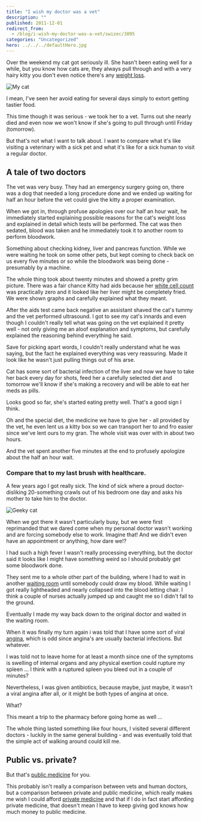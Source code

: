 ```yaml
---
title: "I wish my doctor was a vet"
description: ""
published: 2011-12-01
redirect_from:
  - /blog/i-wish-my-doctor-was-a-vet/swizec/3095
categories: "Uncategorized"
hero: ../../../defaultHero.jpg
---
```


Over the weekend my cat got seriously ill. She hasn't been eating well for a while, but you know how cats are, they always pull through and with a very hairy kitty you don't even notice there's any [weight loss](http://en.wikipedia.org/wiki/Weight_loss).

![My cat](https://swizec.com/wp-content/uploads/2011/12/9cc4d6860ef011e1a87612313804ec91_73.jpg)

I mean, I've seen her avoid eating for several days simply to extort getting tastier food.

This time though it was serious - we took her to a vet. Turns out she nearly died and even now we won't know if she's going to pull through until Friday (tomorrow).

But that's not what I want to talk about. I want to compare what it's like visiting a veterinary with a sick pet and what it's like for a sick human to visit a regular doctor.

## A tale of two doctors

The vet was very busy. They had an emergency surgery going on, there was a dog that needed a long procedure done and we ended up waiting for half an hour before the vet could give the kitty a proper examination.

When we got in, through profuse apologies over our half an hour wait, he immediately started explaining possible reasons for the cat's weight loss and explained in detail which tests will be performed. The cat was then sedated, blood was taken and he immediately took it to another room to perform bloodwork.

Something about checking kidney, liver and pancreas function. While we were waiting he took on some other pets, but kept coming to check back on us every five minutes or so while the bloodwork was being done - presumably by a machine.

The whole thing took about twenty minutes and showed a pretty grim picture. There was a fair chance Kitty had aids because her [white cell count](http://en.wikipedia.org/wiki/Complete_blood_count) was practically zero and it looked like her liver might be completely fried. We were shown graphs and carefully explained what they meant.

After the aids test came back negative an assistant shaved the cat's tummy and the vet performed ultrasound. I got to see my cat's innards and even though I couldn't really tell what was going on the vet explained it pretty well - not only giving me an aloof explanation and symptoms, but carefully explained the reasoning behind everything he said.

Save for picking apart words, I couldn't really understand what he was saying, but the fact he explained everything was very reassuring. Made it look like he wasn't just pulling things out of his arse.

Cat has some sort of bacterial infection of the liver and now we have to take her back every day for shots, feed her a carefully selected diet and tomorrow we'll know if she's making a recovery and will be able to eat her meds as pills.

Looks good so far, she's started eating pretty well. That's a good sign I think.

Oh and the special diet, the medicine we have to give her - all provided by the vet, he even lent us a kitty box so we can transport her to and fro easier since we've lent ours to my gran. The whole visit was over with in about two hours.

And the vet spent another five minutes at the end to profusely apologize about the half an hour wait.

### Compare that to my last brush with healthcare.

A few years ago I got really sick. The kind of sick where a proud doctor-disliking 20-something crawls out of his bedroom one day and asks his mother to take him to the doctor.

![Geeky cat](https://swizec.com/wp-content/uploads/2011/12/f2ea2d400a7211e1a87612313804ec91_72.jpg)

When we got there it wasn't particularly busy, but we were first reprimanded that we dared come when my personal doctor wasn't working and are forcing somebody else to work. Imagine that! And we didn't even have an appointment or anything, how dare we!?

I had such a high fever I wasn't really processing everything, but the doctor said it looks like I might have something weird so I should probably get some bloodwork done.

They sent me to a whole other part of the building, where I had to wait in another [waiting room](http://en.wikipedia.org/wiki/Waiting_room) until somebody could draw my blood. While waiting I got really lightheaded and nearly collapsed into the blood letting chair. I think a couple of nurses actually jumped up and caught me so I didn't fall to the ground.

Eventually I made my way back down to the original doctor and waited in the waiting room.

When it was finally my turn again i was told that I have some sort of viral [angina](http://en.wikipedia.org/wiki/Angina_pectoris), which is odd since angina's are usually bacterial infections. But whatever.

I was told not to leave home for at least a month since one of the symptoms is swelling of internal organs and any physical exertion could rupture my spleen ... I think with a ruptured spleen you bleed out in a couple of minutes?

Nevertheless, I was given antibiotics, because maybe, just maybe, it wasn't a viral angina after all, or it might be both types of angina at once.

What?

This meant a trip to the pharmacy before going home as well ...

The whole thing lasted something like four hours, I visited several different doctors - luckily in the same general building - and was eventually told that the simple act of walking around could kill me.

## Public vs. private?

But that's [public medicine](http://en.wikipedia.org/wiki/Public_health) for you.

This probably isn't really a comparison between vets and human doctors, but a comparison between private and public medicine, which really makes me wish I could afford [private medicine](http://en.wikipedia.org/wiki/Private_healthcare) and that if I do in fact start affording private medicine, that doesn't mean I have to keep giving god knows how much money to public medicine.
